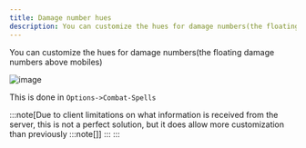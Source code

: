 ```yaml
---
title: Damage number hues
description: You can customize the hues for damage numbers(the floating damage numbers above mobiles) image This ...
---
```




You can customize the hues for damage numbers(the floating damage numbers above mobiles)

![image](https://user-images.githubusercontent.com/3859393/227676754-39ac74b0-aecc-4097-abac-df3bfd5d1b33.png)

This is done in `Options->Combat-Spells`

:::note[Due to client limitations on what information is received from the server, this is not a perfect solution, but it does allow more customization than previously :::note[]]
:::
:::